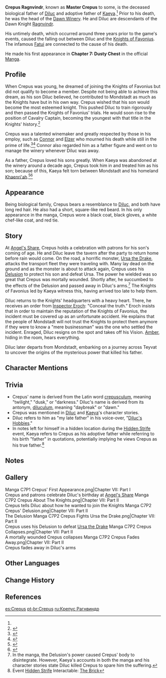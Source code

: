 {{Character Infobox
|image            = NPC Crepus.png
|type             = NPC
|deceased         = Past
|realname         = Crepus Ragnvindr
|affiliation      = Dawn Winery
|occupation       = Winery Owner
|region           = Mondstadt
|ancestry         = Ragnvindr Clan
|child            = Diluc
|child2           = Kaeya
|childNote2       = Adoptive son<ref name="KaeyaStories" group="Note">[[Kaeya/Lore#Character Stories|Kaeya's Character Stories]] in Chinese refer to Kaeya as both 义子 (foster son) and 养子 (adopted son) to Crepus, who is referred to as 养父 (adoptive father) in relation to Kaeya. The English translations also reflect this fact.</ref>
|title            = Master Crepus
}}
'''Crepus Ragnvindr''', known as '''Master Crepus''' to some, is the deceased biological father of [[Diluc]] and adoptive father of [[Kaeya]].<ref name="KaeyaStories" group="Note" /> Prior to his death, he was the head of the [[Dawn Winery]]. He and Diluc are descendants of the Dawn Knight [[Ragnvindr]].

His untimely death, which occurred around three years prior to the game's events, caused the falling out between Diluc and the [[Knights of Favonius]]. The infamous [[Fatui]] are connected to the cause of his death.

He made his first appearance in '''Chapter 7: Dusty Chest''' in the official [[Manga]].

==Profile==
{{Quote|I wanted to become a Knight too, when I was your age. However, I wasn't fit for the job. The gods also had other plans for me...|Crepus to Diluc}}

When Crepus was young, he dreamed of joining the Knights of Favonius but did not qualify to become a member. Despite not being able to achieve this dream, as his son Diluc believed, he contributed to Mondstadt as much as the Knights have but in his own way. Crepus wished that his son would become the most esteemed knight. This pushed Diluc to train rigorously and then passed the Knights of Favonius' trials. He would soon rise to the position of Cavalry Captain, becoming the youngest with that title in the Knights' history.<ref>{{Ref/CS|Diluc|2}}</ref>

Crepus was a talented winemaker and greatly respected by those in his employ, such as [[Connor]] and [[Elzer]] who mourned his death while still in the prime of life.<ref>{{Ref/NPC|Connor}}</ref><ref>{{Ref/NPC|Elzer}}</ref> Connor also regarded him as a father figure and went on to manage the winery whenever Diluc was away.

As a father, Crepus loved his sons greatly. When Kaeya was abandoned at the winery around a decade ago, Crepus took him in and treated him as his son; because of this, Kaeya felt torn between Mondstadt and his homeland [[Khaenri'ah]].<ref>{{Ref/CS|Kaeya|4}}</ref><ref>{{Ref/CS|Kaeya|Vision}}</ref>

==Appearance==
Being biological family, Crepus bears a resemblance to [[Diluc]], and both have long red hair. He also had a short, square-like red beard. In his only appearance in the manga, Crepus wore a black coat, black gloves, a white chef-like coat, and red tie.

==Story==
At [[Angel's Share]], Crepus holds a celebration with patrons for his son's coming of age. He and Diluc leave the tavern after the party to return home before rain would come. On the road, a horrific monster, [[Ursa the Drake]], attacks the transport fleet they were traveling with. Many lay dead on the ground and as the monster is about to attack again, Crepus uses his [[Delusion]] to protect his son and defeat Ursa. The power he wielded was so great that Crepus was mortally wounded. Shortly after, he succumbed to the effects of the Delusion and passed away in Diluc's arms.<ref group="Note">In the manga, the Delusion's power caused Crepus' body to disintegrate. However, Kaeya's accounts in both the manga and his character stories state Diluc killed Crepus to spare him the suffering.</ref> The Knights of Favonius led by Kaeya witness this, having arrived too late to help them.

Diluc returns to the Knights' headquarters with a heavy heart. There, he receives an order from [[Eroch|Inspector Eroch]]: "Conceal the truth." Eroch insists that in order to maintain the reputation of the Knights of Favonius, the incident must be covered up as an unfortunate accident. He explains that the people of Mondstadt will not trust the Knights to protect them anymore if they were to know a "mere businessman" was the one who settled the incident. Enraged, Diluc resigns on the spot and takes off his Vision. [[Amber]], hiding in the room, hears everything.

Diluc later departs from Mondstadt, embarking on a journey across Teyvat to uncover the origins of the mysterious power that killed his father.

==Character Mentions==
{{Character Mentions}}

==Trivia==
* Crepus' name is derived from the Latin word [[wiktionary:crepusculum|crepusculum]], meaning "twilight," "dusk," or "darkness." Diluc's name is derived from its antonym, [[wiktionary:diluculum|diluculum]], meaning "daybreak" or "dawn."
* Crepus was mentioned in [[Diluc/Lore|Diluc]] and [[Kaeya/Lore|Kaeya]]'s character stories.
* Diluc refers to him as "my late father" in his voice-over, "[[Diluc/Voice-Overs|Diluc's Hobbies]]."
*In notes left for himself in a hidden location during the [[Hidden Strife]] event, Kaeya refers to Crepus as his adoptive father while referring to his birth "father" in quotations, potentially implying he views Crepus as his true father.<ref>Event [[Hidden Strife]] Interactable: [[Hidden Strife/Story#The%20Brick|The Brick]]</ref>

==Notes==
{{Reflist|note=1}}

==Gallery==
<gallery hideaddbutton="true" captionalign="center">
Manga C7P1 Crepus' First Appearance.png|Chapter VII: Part I<br />Crepus and patrons celebrate Diluc's birthday at [[Angel's Share]]
Manga C7P2 Crepus About The Knights.png|Chapter VII: Part II<br />Crepus tells Diluc about how he wanted to join the Knights
Manga C7P2 Crepus' Delusion.png|Chapter VII: Part II<br />The Delusion
Manga C7P2 Crepus Fights Ursa the Drake.png|Chapter VII: Part II<br />Crepus uses his Delusion to defeat [[Ursa the Drake]]
Manga C7P2 Crepus Collapses.png|Chapter VII: Part II<br />A mortally wounded Crepus collapses
Manga C7P2 Crepus Fades Away.png|Chapter VII: Part II<br />Crepus fades away in Diluc's arms
</gallery>

==Other Languages==
{{Other Languages|default_hidden = 1
|en      = Crepus
|zhs     = 克利普斯
|zhs_rm  = Kèlìpǔsī
|zht     = 克利普斯
|zht_rm  = Kèlìpǔsī
|ja      = クリプス
|ja_rm   = Kuripusu
|ko      = 클립스 <!--also 크리프스 in the manga-->
|ko_rm   = Keullipseu
|es      = Crepus
|fr      = Crepus
|ru      = Крепус
|th      = Crepus <!--also เครปส in the manga-->
|vi      = Crepus
|de      = Crepus
|id      = Crepus
|pt      = Crepus
}}

==Change History==
{{Change History|1.0}}

==References==
{{Reflist}}

[[es:Crepus]]
[[pt-br:Crepus]]
[[ru:Крепус Рагнвиндр]]